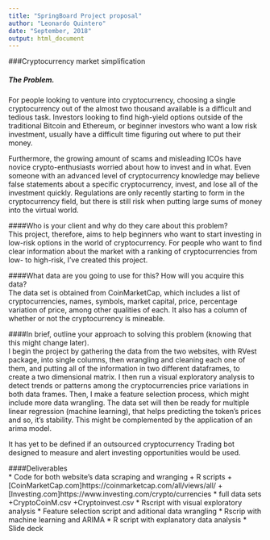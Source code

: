 ```yaml
---
title: "SpringBoard Project proposal"
author: "Leonardo Quintero"
date: "September, 2018"
output: html_document
---
```


###Cryptocurrency market simplification

##### The Problem.  

For people looking to venture into cryptocurrency, choosing a single cryptocurrency out of the almost two thousand available is a difficult and tedious task. Investors looking to find high-yield options outside of the traditional Bitcoin and Ethereum, or beginner investors who want a low risk investment, usually have a difficult time figuring out where to put their money.  

Furthermore, the growing amount of scams and misleading ICOs have novice crypto-enthusiasts worried about how to invest and in what. Even someone with an advanced level of cryptocurrency knowledge may believe false statements about a specific cryptocurrency, invest, and lose all of the investment quickly. Regulations are only recently starting to form in the cryptocurrency field, but there is still risk when putting large sums of money into the virtual world.

####Who is your client and why do they care about this problem?  
This project, therefore, aims to help beginners who want to start investing in low-risk options in the world of cryptocurrency. For people who want to find clear information about the market with a ranking of cryptocurrencies from low- to high-risk, I’ve created this project.  


####What data are you going to use for this? How will you acquire this data?  
The data set is obtained from CoinMarketCap, which includes a list of cryptocurrencies, names, symbols, market capital, price, percentage variation of price, among other qualities of each. It also has a column of whether or not the cryptocurrency is mineable. 


####In brief, outline your approach to solving this problem (knowing that this might change later).  
I begin the project by gathering the data from the two websites, with RVest package, into single columns, then wrangling and cleaning each one of them, and putting all of the information in two different dataframes, to create a two dimensional matrix. I then run a visual exploratory analysis to detect trends or patterns among the cryptocurrencies price variations in both data frames. Then, I make a feature selection process, which might include more data wrangling. The data set will then be ready for multiple linear regression (machine learning), that helps predicting the token’s prices and so, it’s stability. This might be complemented by the application of an arima model. 

It has yet to be defined if an outsourced cryptocurrency Trading bot designed to measure and alert investing opportunities would be used.
  
####Deliverables  
* Code for both website's data scraping and wranging
  + R scripts
  +[CoinMarketCap.com]https://coinmarketcap.com/all/views/all/
  +[Investing.com]https://www.investing.com/crypto/currencies
* full data sets
  +CryptoCoinM.csv
  +Cryptoinvest.csv
* Rscript with visual exploratory analysis
* Feature selection script and aditional data wrangling
* Rscrip with machine learning and ARIMA
* R script with explanatory data analysis
* Slide deck